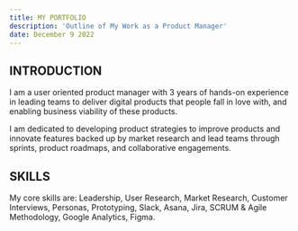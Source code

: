 ```yaml
---
title: MY PORTFOLIO
description: 'Outline of My Work as a Product Manager'
date: December 9 2022
---
```


## INTRODUCTION

I am a user oriented product manager with 3 years of hands-on experience in leading teams to deliver digital products that people fall in love with, and enabling business viability of these products.

I am dedicated to developing product strategies to improve products and innovate features backed up by market research and lead teams through sprints, product roadmaps, and collaborative engagements.

## SKILLS

My core skills are: Leadership, User Research, Market Research, Customer Interviews, Personas, Prototyping, Slack, Asana, Jira, SCRUM & Agile Methodology, Google Analytics, Figma.
